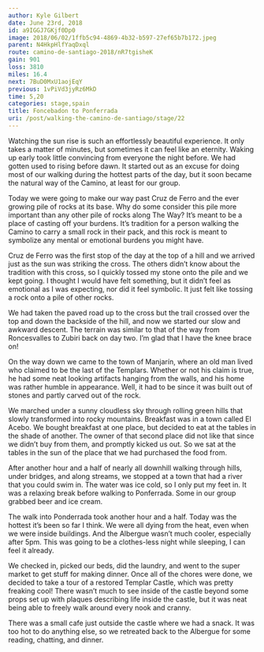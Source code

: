 ```yaml
---
author: Kyle Gilbert
date: June 23rd, 2018
id: a9IGGJ7GKjf0Dp0
image: 2018/06/02/1ffb5c94-4869-4b32-b597-27ef65b7b172.jpeg
parent: N4HkpHlfYaqDxql
route: camino-de-santiago-2018/nR7tgisheK
gain: 901
loss: 3810
miles: 16.4
next: 7BuD0MxU1aojEqY
previous: 1vPiVd3jyRz6MkD
time: 5,20
categories: stage,spain
title: Foncebadon to Ponferrada
uri: /post/walking-the-camino-de-santiago/stage/22
---
```


<Stats />

<Route />

Watching the sun rise is such an effortlessly beautiful experience. It
only takes a matter of minutes, but sometimes it can feel like an eternity.
Waking up early took little convincing from everyone the night before. We had
gotten used to rising before dawn. It started out as an excuse for doing most
of our walking during the hottest parts of the day, but it soon became the
natural way of the Camino, at least for our group.

Today we were going to make our way past Cruz de Ferro and the ever growing pile
of rocks at its base. Why do some consider this pile more important than any
other pile of rocks along The Way? It’s meant to be a place of casting off your
burdens. It’s tradition for a person walking the Camino to carry a small rock
in their pack, and this rock is meant to symbolize any mental or emotional
burdens you might have.

Cruz de Ferro was the first stop of the day at the top of a hill and we arrived
just as the sun was striking the cross. The others didn’t know about the
tradition with this cross, so I quickly tossed my stone onto the pile and we
kept going. I thought I would have felt something, but it didn’t feel as
emotional as I was expecting, nor did it feel symbolic. It just felt like
tossing a rock onto a pile of other rocks.

We had taken the paved road up to the cross but the trail crossed over the top
and down the backside of the hill, and now we started our slow and awkward
descent. The terrain was similar to that of the way from Roncesvalles to Zubiri
back on day two. I’m glad that I have the knee brace on!

On the way down we came to the town of Manjarín, where an old man lived who
claimed to be the last of the Templars. Whether or not his claim is true, he
had some neat looking artifacts hanging from the walls, and his home was rather
humble in appearance. Well, it had to be since it was built out of stones and
partly carved out of the rock.

We marched under a sunny cloudless sky through rolling green hills that slowly
transformed into rocky mountains. Breakfast was in a town called El Acebo. We
bought breakfast at one place, but decided to eat at the tables in the shade of
another. The owner of that second place did not like that since we didn’t buy
from them, and promptly kicked us out. So we sat at the tables in the sun of
the place that we had purchased the food from.

After another hour and a half of nearly all downhill walking through hills,
under bridges, and along streams, we stopped at a town that had a river that
you could swim in. The water was ice cold, so I only put my feet in. It was a
relaxing break before walking to Ponferrada. Some in our group grabbed beer and
ice cream.

The walk into Ponderrada took another hour and a half.  Today was the hottest
it’s been so far I think. We were all dying from the heat, even when we were
inside buildings. And the Albergue wasn’t much cooler, especially after 5pm.
This was going to be a clothes-less night while sleeping, I can feel it
already.

We checked in, picked our beds, did the laundry, and went to the super market to
get stuff for making dinner. Once all of the chores were done, we decided to
take a tour of a restored Templar Castle, which was pretty freaking cool! There
wasn’t much to see inside of the castle beyond some props set up with plaques
describing life inside the castle, but it was neat being able to freely walk
around every nook and cranny.

There was a small cafe just outside the castle where we had a snack. It was too
hot to do anything else, so we retreated back to the Albergue for some reading,
chatting, and dinner.

